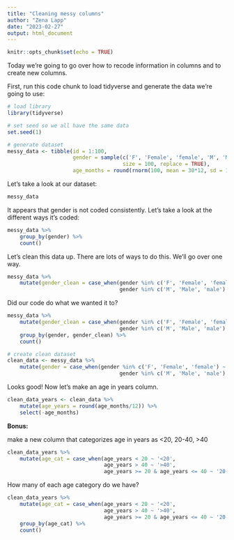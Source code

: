 ```yaml
---
title: "Cleaning messy columns"
author: "Zena Lapp"
date: "2023-02-27"
output: html_document
---
```


```r
knitr::opts_chunk$set(echo = TRUE)
```

Today we're going to go over how to recode information in columns and to create new columns. 

First, run this code chunk to load tidyverse and generate the data we're going to use:

```r
# load library
library(tidyverse)

# set seed so we all have the same data
set.seed(1)

# generate dataset
messy_data <- tibble(id = 1:100,
                     gender = sample(c('F', 'Female', 'female', 'M', 'Male', 'male'), 
                                     size = 100, replace = TRUE),
                     age_months = round(rnorm(100, mean = 30*12, sd = 10*12))) 
```

Let's take a look at our dataset: 

```r
messy_data
```

It appears that gender is not coded consistently. Let's take a look at the different ways it's coded:

```r
messy_data %>%
    group_by(gender) %>%
    count()
```

Let's clean this data up. There are lots of ways to do this. We'll go over one way.

```r
messy_data %>%
    mutate(gender_clean = case_when(gender %in% c('F', 'Female', 'female') ~ 'female',
                                    gender %in% c('M', 'Male', 'male') ~ 'male'))
```

Did our code do what we wanted it to?

```r
messy_data %>%
    mutate(gender_clean = case_when(gender %in% c('F', 'Female', 'female') ~ 'female',
                                    gender %in% c('M', 'Male', 'male') ~ 'male')) %>%
    group_by(gender, gender_clean) %>%
    count()

# create clean dataset
clean_data <- messy_data %>%
    mutate(gender = case_when(gender %in% c('F', 'Female', 'female') ~ 'female',
                                    gender %in% c('M', 'Male', 'male') ~ 'male'))
```

Looks good! Now let's make an age in years column.

```r
clean_data_years <- clean_data %>%
    mutate(age_years = round(age_months/12)) %>%
    select(-age_months)
```

**Bonus:**

make a new column that categorizes age in years as <20, 20-40, >40

```r
clean_data_years %>%
    mutate(age_cat = case_when(age_years < 20 ~ '<20',
                               age_years > 40 ~ '>40',
                               age_years >= 20 & age_years <= 40 ~ '20-40'))
```

How many of each age category do we have?

```r
clean_data_years %>%
    mutate(age_cat = case_when(age_years < 20 ~ '<20',
                               age_years > 40 ~ '>40',
                               age_years >= 20 & age_years <= 40 ~ '20-40')) %>%
    group_by(age_cat) %>%
    count()
```

